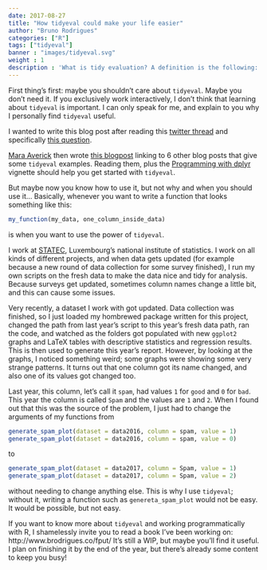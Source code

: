 ```yaml
---
date: 2017-08-27
title: "How tidyeval could make your life easier"
author: "Bruno Rodrigues"
categories: ["R"]
tags: ["tidyeval"]
banner : "images/tidyeval.svg"
weight : 1
description : 'What is tidy evaluation? A definition is the following: "Tidy evaluation  is a general toolkit for non-standard evaluation, principally used to create domain-specific languages of grammars."<br> We will see together how am I using it.'
---
```


First thing's first: maybe you shouldn't care about `tidyeval`. Maybe you don't need it. If you 
exclusively work interactively, I don't think that learning about `tidyeval` is important. I can 
only speak for me, and explain to you why I personally find `tidyeval` useful. 

I wanted to write  this blog post after reading this 
[twitter thread](https://twitter.com/dataandme/status/901429535266267136) 
and specifically [this question](https://twitter.com/Kwarizmi/status/901457435948236801).

[Mara Averick](https://twitter.com/dataandme) then wrote 
[this blogpost](http://maraaverick.rbind.io/2017/08/tidyeval-resource-roundup/) linking to 6 other blog 
posts that give some `tidyeval` examples. Reading them, plus the 
[Programming with dplyr](http://dplyr.tidyverse.org/articles/programming.html) vignette should help you 
get started with `tidyeval`.

But maybe now you know how to use it, but not why and when you should use it... Basically, whenever 
you want to write a function that looks something like this:

```r
my_function(my_data, one_column_inside_data)
```

is when you want to use the power of `tidyeval`.

I work at [STATEC](http://www.statistiques.public.lu/en/index.html), 
Luxembourg's national institute of statistics. I work on all kinds of different projects, and when
data gets updated (for example because a new round of data collection for some survey finished), 
I run my own scripts on the fresh data to make the data nice and tidy for analysis. Because surveys
get updated, sometimes column names change a little bit, and this can cause some issues.

Very recently, a dataset I work with got updated. Data collection was finished, so I 
just loaded my hombrewed package written for this project, changed the path from last year's script 
to this year's fresh data path, ran the code, and watched as the folders got populated with new 
`ggplot2` graphs and LaTeX tables with descriptive statistics and regression
results. This is then used to generate this year's report. However, by looking at the graphs, I 
noticed something weird; some graphs were showing some very strange patterns. It turns out that one 
column got its name changed, and also one of its values got changed too.

Last year, this column, let's call it `spam`, had values `1` for `good` and `0` for `bad`. 
This year the column is called `Spam` and the values are `1` and `2`. When I found out that this was
the source of the problem, I just had to change the arguments of my functions from

```r
generate_spam_plot(dataset = data2016, column = spam, value = 1)
generate_spam_plot(dataset = data2016, column = spam, value = 0)
```

to 

```r
generate_spam_plot(dataset = data2017, column = Spam, value = 1)
generate_spam_plot(dataset = data2017, column = Spam, value = 2)
```

without needing to change anything else. This is why I use `tidyeval`; without it, writing a 
function such as `genereta_spam_plot` would not be easy. It would be possible, but not easy.

If you want to know more about `tidyeval` and working programmatically with R, I shamelessly 
invite you to read a book I've been working on: http://www.brodrigues.co/fput/
It's still a WIP, but maybe you'll find it useful. I plan on finishing it by the end of the year,
but there's already some content to keep you busy!
